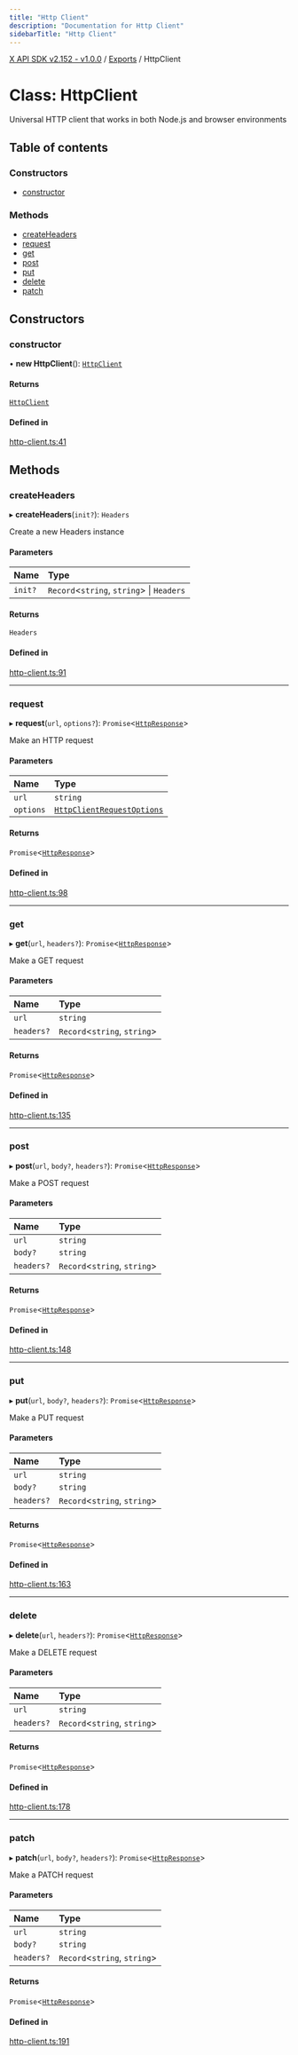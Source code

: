 ```yaml
---
title: "Http Client"
description: "Documentation for Http Client"
sidebarTitle: "Http Client"
---
```


[X API SDK v2.152 - v1.0.0](../README.md) / [Exports](../modules.md) / HttpClient

# Class: HttpClient

Universal HTTP client that works in both Node.js and browser environments

## Table of contents

### Constructors

- [constructor](HttpClient.md#constructor)

### Methods

- [createHeaders](HttpClient.md#createheaders)
- [request](HttpClient.md#request)
- [get](HttpClient.md#get)
- [post](HttpClient.md#post)
- [put](HttpClient.md#put)
- [delete](HttpClient.md#delete)
- [patch](HttpClient.md#patch)

## Constructors

### constructor

• **new HttpClient**(): [`HttpClient`](HttpClient.md)

#### Returns

[`HttpClient`](HttpClient.md)

#### Defined in

[http-client.ts:41](https://github.com/xdevplatform/xdk/blob/ad4172ef5f68f089e0f077a190b271016dd35bf7/xdk/typescript/src/http-client.ts#L41)

## Methods

### createHeaders

▸ **createHeaders**(`init?`): `Headers`

Create a new Headers instance

#### Parameters

| Name | Type |
| :------ | :------ |
| `init?` | `Record`\<`string`, `string`\> \| `Headers` |

#### Returns

`Headers`

#### Defined in

[http-client.ts:91](https://github.com/xdevplatform/xdk/blob/ad4172ef5f68f089e0f077a190b271016dd35bf7/xdk/typescript/src/http-client.ts#L91)

___

### request

▸ **request**(`url`, `options?`): `Promise`\<[`HttpResponse`](../interfaces/HttpResponse.md)\>

Make an HTTP request

#### Parameters

| Name | Type |
| :------ | :------ |
| `url` | `string` |
| `options` | [`HttpClientRequestOptions`](../interfaces/HttpClientRequestOptions.md) |

#### Returns

`Promise`\<[`HttpResponse`](../interfaces/HttpResponse.md)\>

#### Defined in

[http-client.ts:98](https://github.com/xdevplatform/xdk/blob/ad4172ef5f68f089e0f077a190b271016dd35bf7/xdk/typescript/src/http-client.ts#L98)

___

### get

▸ **get**(`url`, `headers?`): `Promise`\<[`HttpResponse`](../interfaces/HttpResponse.md)\>

Make a GET request

#### Parameters

| Name | Type |
| :------ | :------ |
| `url` | `string` |
| `headers?` | `Record`\<`string`, `string`\> |

#### Returns

`Promise`\<[`HttpResponse`](../interfaces/HttpResponse.md)\>

#### Defined in

[http-client.ts:135](https://github.com/xdevplatform/xdk/blob/ad4172ef5f68f089e0f077a190b271016dd35bf7/xdk/typescript/src/http-client.ts#L135)

___

### post

▸ **post**(`url`, `body?`, `headers?`): `Promise`\<[`HttpResponse`](../interfaces/HttpResponse.md)\>

Make a POST request

#### Parameters

| Name | Type |
| :------ | :------ |
| `url` | `string` |
| `body?` | `string` |
| `headers?` | `Record`\<`string`, `string`\> |

#### Returns

`Promise`\<[`HttpResponse`](../interfaces/HttpResponse.md)\>

#### Defined in

[http-client.ts:148](https://github.com/xdevplatform/xdk/blob/ad4172ef5f68f089e0f077a190b271016dd35bf7/xdk/typescript/src/http-client.ts#L148)

___

### put

▸ **put**(`url`, `body?`, `headers?`): `Promise`\<[`HttpResponse`](../interfaces/HttpResponse.md)\>

Make a PUT request

#### Parameters

| Name | Type |
| :------ | :------ |
| `url` | `string` |
| `body?` | `string` |
| `headers?` | `Record`\<`string`, `string`\> |

#### Returns

`Promise`\<[`HttpResponse`](../interfaces/HttpResponse.md)\>

#### Defined in

[http-client.ts:163](https://github.com/xdevplatform/xdk/blob/ad4172ef5f68f089e0f077a190b271016dd35bf7/xdk/typescript/src/http-client.ts#L163)

___

### delete

▸ **delete**(`url`, `headers?`): `Promise`\<[`HttpResponse`](../interfaces/HttpResponse.md)\>

Make a DELETE request

#### Parameters

| Name | Type |
| :------ | :------ |
| `url` | `string` |
| `headers?` | `Record`\<`string`, `string`\> |

#### Returns

`Promise`\<[`HttpResponse`](../interfaces/HttpResponse.md)\>

#### Defined in

[http-client.ts:178](https://github.com/xdevplatform/xdk/blob/ad4172ef5f68f089e0f077a190b271016dd35bf7/xdk/typescript/src/http-client.ts#L178)

___

### patch

▸ **patch**(`url`, `body?`, `headers?`): `Promise`\<[`HttpResponse`](../interfaces/HttpResponse.md)\>

Make a PATCH request

#### Parameters

| Name | Type |
| :------ | :------ |
| `url` | `string` |
| `body?` | `string` |
| `headers?` | `Record`\<`string`, `string`\> |

#### Returns

`Promise`\<[`HttpResponse`](../interfaces/HttpResponse.md)\>

#### Defined in

[http-client.ts:191](https://github.com/xdevplatform/xdk/blob/ad4172ef5f68f089e0f077a190b271016dd35bf7/xdk/typescript/src/http-client.ts#L191)

